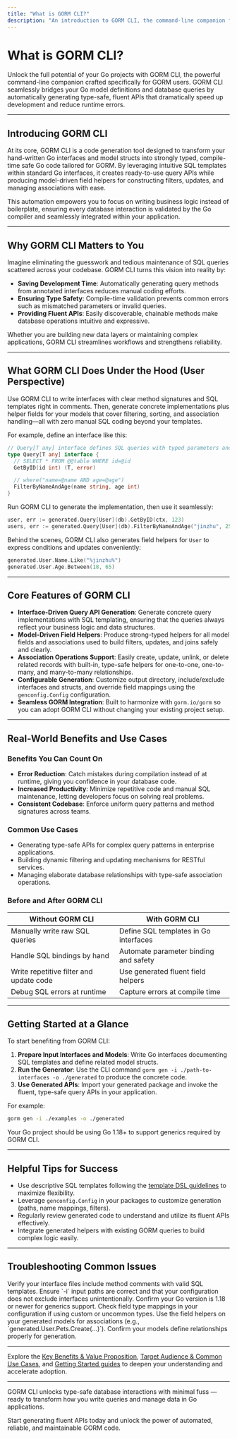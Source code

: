 ```yaml
---
title: "What is GORM CLI?"
description: "An introduction to GORM CLI, the command-line companion for GORM projects. Learn how it bridges your Go models and database queries through automated, type-safe code generation, enabling rapid development with fewer errors."
---
```


# What is GORM CLI?

Unlock the full potential of your Go projects with GORM CLI, the powerful command-line companion crafted specifically for GORM users. GORM CLI seamlessly bridges your Go model definitions and database queries by automatically generating type-safe, fluent APIs that dramatically speed up development and reduce runtime errors.

---

## Introducing GORM CLI

At its core, GORM CLI is a code generation tool designed to transform your hand-written Go interfaces and model structs into strongly typed, compile-time safe Go code tailored for GORM. By leveraging intuitive SQL templates within standard Go interfaces, it creates ready-to-use query APIs while producing model-driven field helpers for constructing filters, updates, and managing associations with ease.

This automation empowers you to focus on writing business logic instead of boilerplate, ensuring every database interaction is validated by the Go compiler and seamlessly integrated within your application.

---

## Why GORM CLI Matters to You

Imagine eliminating the guesswork and tedious maintenance of SQL queries scattered across your codebase. GORM CLI turns this vision into reality by:

- **Saving Development Time**: Automatically generating query methods from annotated interfaces reduces manual coding efforts.
- **Ensuring Type Safety**: Compile-time validation prevents common errors such as mismatched parameters or invalid queries.
- **Providing Fluent APIs**: Easily discoverable, chainable methods make database operations intuitive and expressive.

Whether you are building new data layers or maintaining complex applications, GORM CLI streamlines workflows and strengthens reliability.

---

## What GORM CLI Does Under the Hood (User Perspective)

Use GORM CLI to write interfaces with clear method signatures and SQL templates right in comments. Then, generate concrete implementations plus helper fields for your models that cover filtering, sorting, and association handling—all with zero manual SQL coding beyond your templates.

For example, define an interface like this:

```go
// Query[T any] interface defines SQL queries with typed parameters and return values
type Query[T any] interface {
  // SELECT * FROM @@table WHERE id=@id
  GetByID(id int) (T, error)

  // where("name=@name AND age=@age")
  FilterByNameAndAge(name string, age int)
}
```

Run GORM CLI to generate the implementation, then use it seamlessly:

```go
user, err := generated.Query[User](db).GetByID(ctx, 123)
users, err := generated.Query[User](db).FilterByNameAndAge("jinzhu", 25).Find(ctx)
```

Behind the scenes, GORM CLI also generates field helpers for `User` to express conditions and updates conveniently:

```go
generated.User.Name.Like("%jinzhu%")
generated.User.Age.Between(18, 65)
```

---

## Core Features of GORM CLI

- **Interface-Driven Query API Generation**: Generate concrete query implementations with SQL templating, ensuring that the queries always reflect your business logic and data structures.
- **Model-Driven Field Helpers**: Produce strong-typed helpers for all model fields and associations used to build filters, updates, and joins safely and clearly.
- **Association Operations Support**: Easily create, update, unlink, or delete related records with built-in, type-safe helpers for one-to-one, one-to-many, and many-to-many relationships.
- **Configurable Generation**: Customize output directory, include/exclude interfaces and structs, and override field mappings using the `genconfig.Config` configuration.
- **Seamless GORM Integration**: Built to harmonize with `gorm.io/gorm` so you can adopt GORM CLI without changing your existing project setup.

---

## Real-World Benefits and Use Cases

### Benefits You Can Count On

- **Error Reduction**: Catch mistakes during compilation instead of at runtime, giving you confidence in your database code.
- **Increased Productivity**: Minimize repetitive code and manual SQL maintenance, letting developers focus on solving real problems.
- **Consistent Codebase**: Enforce uniform query patterns and method signatures across teams.

### Common Use Cases

- Generating type-safe APIs for complex query patterns in enterprise applications.
- Building dynamic filtering and updating mechanisms for RESTful services.
- Managing elaborate database relationships with type-safe association operations.

### Before and After GORM CLI

| Without GORM CLI                     | With GORM CLI                         |
|------------------------------------|-------------------------------------|
| Manually write raw SQL queries     | Define SQL templates in Go interfaces|
| Handle SQL bindings by hand        | Automate parameter binding and safety|
| Write repetitive filter and update code | Use generated fluent field helpers|
| Debug SQL errors at runtime         | Capture errors at compile time      |

---

## Getting Started at a Glance

To start benefiting from GORM CLI:

1. **Prepare Input Interfaces and Models**: Write Go interfaces documenting SQL templates and define related model structs.
2. **Run the Generator**: Use the CLI command `gorm gen -i ./path-to-interfaces -o ./generated` to produce the concrete code.
3. **Use Generated APIs**: Import your generated package and invoke the fluent, type-safe query APIs in your application.

For example:

```bash
gorm gen -i ./examples -o ./generated
```

<Check>
Your Go project should be using Go 1.18+ to support generics required by GORM CLI.
</Check>

---

## Helpful Tips for Success

- Use descriptive SQL templates following the [template DSL guidelines](https://gorm.io/docs/clauses.html) to maximize flexibility.
- Leverage `genconfig.Config` in your packages to customize generation (paths, name mappings, filters).
- Regularly review generated code to understand and utilize its fluent APIs effectively.
- Integrate generated helpers with existing GORM queries to build complex logic easily.

---

## Troubleshooting Common Issues

<AccordionGroup title="Common Issues When Getting Started with GORM CLI">
<Accordion title="Missing or Incorrect Generated Code">
Verify your interface files include method comments with valid SQL templates. Ensure `-i` input paths are correct and that your configuration does not exclude interfaces unintentionally.
</Accordion>
<Accordion title="Type Errors in Generated Code">
Confirm your Go version is 1.18 or newer for generics support. Check field type mappings in your configuration if using custom or uncommon types.
</Accordion>
<Accordion title="Association Operations Not Working as Expected">
Use the field helpers on your generated models for associations (e.g., `generated.User.Pets.Create(...)`). Confirm your models define relationships properly for generation.
</Accordion>
</AccordionGroup>

---

Explore the [Key Benefits & Value Proposition](../overview/intro-value/benefits-value), [Target Audience & Common Use Cases](../overview/intro-value/audience-usecases), and [Getting Started guides](../../guides/getting-started) to deepen your understanding and accelerate adoption.

---

GORM CLI unlocks type-safe database interactions with minimal fuss — ready to transform how you write queries and manage data in Go applications.

Start generating fluent APIs today and unlock the power of automated, reliable, and maintainable GORM code.